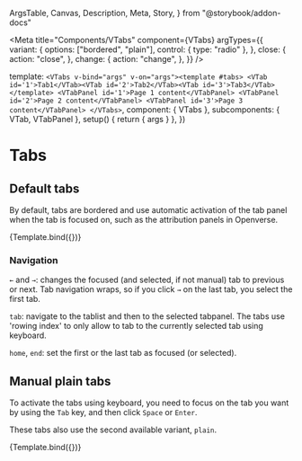   ArgsTable,
  Canvas,
  Description,
  Meta,
  Story,
} from "@storybook/addon-docs"


<Meta
  title="Components/VTabs"
  component={VTabs}
  argTypes={{
    variant: {
      options: ["bordered", "plain"],
      control: { type: "radio" },
    },
    close: {
      action: "close",
    },
    change: {
      action: "change",
    },
  }}
/>

  template: `<VTabs v-bind="args" v-on="args"><template #tabs>
<VTab id='1'>Tab1</VTab><VTab id='2'>Tab2</VTab><VTab id='3'>Tab3</VTab>
</template>
<VTabPanel id='1'>Page 1 content</VTabPanel>
<VTabPanel id='2'>Page 2 content</VTabPanel>
<VTabPanel id='3'>Page 3 content</VTabPanel>
</VTabs>`,
  component: { VTabs },
  subcomponents: { VTab, VTabPanel },
  setup() {
    return { args }
  },
})

# Tabs

<Description of={VTabs} />

<ArgsTable of={VTabs} />

## Default tabs

By default, tabs are bordered and use automatic activation of the tab panel when
the tab is focused on, such as the attribution panels in Openverse.

<Canvas>
  <Story
    name="Default"
    args={{
      label: "Default tabs story",
      selectedId: "1",
    }}
  >
    {Template.bind({})}
  </Story>
</Canvas>

### Navigation

`←` and `→`: changes the focused (and selected, if not manual) tab to previous
or next. Tab navigation wraps, so if you click `→` on the last tab, you select
the first tab.

`tab`: navigate to the tablist and then to the selected tabpanel. The tabs use
'rowing index' to only allow to tab to the currently selected tab using
keyboard.

`home`, `end`: set the first or the last tab as focused (or selected).

## Manual plain tabs

To activate the tabs using keyboard, you need to focus on the tab you want by
using the `Tab` key, and then click `Space` or `Enter`.

These tabs also use the second available variant, `plain`.

<Canvas>
  <Story
    name="Manual plain tabs"
    args={{
      label: "Manual plain tabs",
      selectedId: "1",
      manual: true,
      variant: "plain",
    }}
  >
    {Template.bind({})}
  </Story>
</Canvas>
